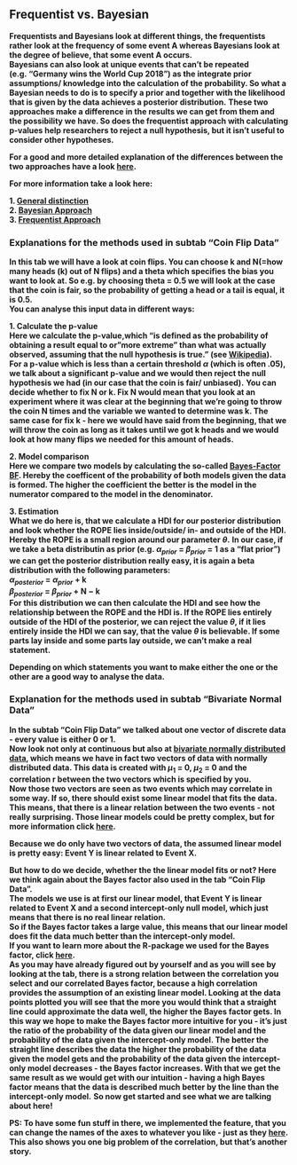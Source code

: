 <script type="text/javascript"
          src="http://cdn.mathjax.org/mathjax/latest/MathJax.js?config=TeX-AMS-MML_HTMLorMML">
</script>

## Frequentist vs. Bayesian
**Frequentists and Bayesians look at different things, the frequentists rather look at the frequency of some event A whereas Bayesians look at the degree of believe, that some event A occurs.**  
**Bayesians can also look at unique events that can't be repeated (e.g. "Germany wins the World Cup 2018") as the integrate prior assumptions/ knowledge into the calculation of the probability. So what a Bayesian needs to do is to specify a prior and together with the likelihood that is given by the data achieves a posterior distribution.** 
**These two approaches make a difference in the results we can get from them and the possibility we have. So does the frequentist approach with calculating p-values help researchers to reject a null hypothesis, but it isn't useful to consider other hypotheses.**

**For a good and more detailed explanation of the differences between the two approaches have a look [here](http://blog.keithw.org/2013/02/q-what-is-difference-between-bayesian.html).**

**For more information take a look here:**  
  
**1. [General distinction](http://www.stat.ufl.edu/archived/casella/Talks/BayesRefresher.pdf)**  
**2. [Bayesian Approach](https://en.wikipedia.org/wiki/Bayesian)**  
**3. [Frequentist Approach](https://en.wikipedia.org/wiki/Frequentist_inference)**   


### Explanations for the methods used in subtab "Coin Flip Data"

**In this tab we will have a look at coin flips. You can choose k and N(=how many heads (k) out of N flips) and a theta which specifies the bias you want to look at. So e.g. by choosing theta = 0.5 we will look at the case that the coin is fair, so the probability of getting a head or a tail is equal, it is 0.5.**  
**You can analyse this input data in different ways:**   

**1. Calculate the p-value**  
**Here we calculate the p-value,which "is defined as the probability of obtaining a result equal to or "more extreme" than what was actually observed, assuming that the null hypothesis is true." (see [Wikipedia](https://en.wikipedia.org/wiki/P-value#Definition_and_interpretation)).**   
**For a p-value which is less than a certain threshold $\alpha$ (which is often .05), we talk about a significant p-value and we would then reject the null hypothesis we had (in our case that the coin is fair/ unbiased).**
**You can decide whether to fix N or k. Fix N would mean that you look at an experiment where it was clear at the beginning that we're going to throw the coin N times and the variable we wanted to determine was k. The same case for fix k - here we would have said from the beginning, that we will throw the coin as long as it takes until we got k heads and we would look at how many flips we needed for this amount of heads.**
  
**2. Model comparison**  
**Here we compare two models by calculating the so-called [Bayes-Factor BF](https://en.wikipedia.org/wiki/Bayes_factor). Hereby the coefficent of the probability of both models given the data is formed. The higher the coefficient the better is the model in the numerator compared to the model in the denominator.**
  
**3. Estimation**  
**What we do here is, that we calculate a HDI for our posterior distribution and look whether the ROPE lies inside/outside/ in- and outside of the HDI. Hereby the ROPE is a small region around our parameter $\theta$.**
**In our case, if we take a beta distributin as prior (e.g. $\alpha _{prior}$ = $\beta _{prior}$ = 1 as a "flat prior") we can get the posterior distribution really easy, it is again a beta distribution with the following parameters:**  
**$\alpha _{posterior}$ = $\alpha _{prior}$ + k**  
**$\beta _{posterior}$ = $\beta _{prior}$ + N − k**  
**For this distribution we can then calculate the HDI and see how the relationship between the ROPE and the HDI is.  If the ROPE lies entirely outside of the HDI of the posterior, we can reject the value $\theta$, if it lies entirely inside the HDI we can say, that the value $\theta$ is believable. If some parts lay inside and some parts lay outside, we can't make a real statement.**  

**Depending on which statements you want to make either the one or the other are a good way to analyse the data.**

### Explanation for the methods used in subtab "Bivariate Normal Data"

**In the subtab "Coin Flip Data" we talked about one vector of discrete data - every value is either 0 or 1.**  
**Now look not only at continuous but also at [bivariate normally distributed data](https://en.wikipedia.org/wiki/Multivariate_normal_distribution), which means we have in fact two vectors of data with normally distributed data. This data is created with $\mu_1$ = 0, $\mu_2$ = 0 and the correlation r between the two vectors which is specified by you.**  
**Now those two vectors are seen as two events which may correlate in some way. If so, there should exist some linear model that fits the data. This means, that there is a linear relation between the two events - not really surprising. Those linear models could be pretty complex, but for more information click [here](https://en.wikipedia.org/wiki/Linear_model).**
  
**Because we do only have two vectors of data, the assumed linear model is pretty easy: Event Y is linear related to Event X.**  
  
**But how to do we decide, whether the the linear model fits or not? Here we think again about the Bayes factor also used in the tab "Coin Flip Data".**  
**The models we use is at first our linear model, that Event Y is linear related to Event X and a second intercept-only null model, which just means that there is no real linear relation.**  
**So if the Bayes factor takes a large value, this means that our linear model does fit the data much better than the intercept-only model.**  
**If you want to learn more about the R-package we used for the Bayes factor, click [here](https://en.wikipedia.org/wiki/Linear_model).**  
**As you may have already figured out by yourself and as you will see by looking at the tab, there is a strong relation between the correlation you select and our correlated Bayes factor, because a high correlation provides the assumption of an existing linear model. Looking at the data points plotted you will see that the more you would think that a straight line could approximate the data well, the higher the Bayes factor gets. In this way we hope to make the Bayes factor more intuitive for you - it's just the ratio of the probability of the data given our linear model and the probability of the data given the intercept-only model. The better the straight line describes the data the higher the probability of the data given the model gets and the probability of the data given the intercept-only model decreases - the Bayes factor increases. With that we get the same result as we would get with our intuition - having a high Bayes factor means that the data is described much better by the line than the intercept-only model.**
**So now get started and see what we are talking about here!**

**PS: To have some fun stuff in there, we implemented the feature, that you can change the names of the axes to whatever you like - just as they [here](http://tylervigen.com/spurious-correlations). This also shows you one big problem of the correlation, but that's another story.**

